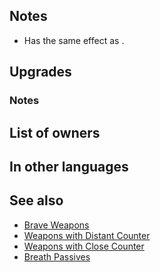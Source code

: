 {{Weapon Infobox
|tagid=SID_ラグネル＆エタルド
|weaponType=Red Sword
|might=10
|range=1
|effect=Unit can counterattack regardless of foe's range. Inflicts Spd-5. Unit attacks twice (even if foe initiates combat).
|cost=400
|exclusive=1
|userVersion1=Alondite
|userVersion2=Ragnell
|statModifiers=0,10,-5,0,0
|required=Silver Sword
|refinePaths=default
|refineSP=400
|refineMedals=500
|refineDews=200
|refineStatsAtk=5,1,0,0,0
|tagidExtraSkill1=一
|effectSkill1=If foe initiates combat or if foe's HP ≥ 75% at start of combat, grants Atk/Res+5 to unit during combat and Special cooldown charge +1 to unit per attack (only highest value applied; does not stack), and neutralizes bonuses on foe's Atk/Def during combat.
|iconSkill1=RagnellAlondite W.png
|properties=random_owner
}}
==Notes==
* Has the same effect as {{St|Distant Counter}}.
{{Brave weapon interaction}}
==Upgrades==
{{Weapon Upgrade List}}
===Notes===
{{IfFoeInitiates}}
{{Temporary buffs|name={{St|Ragnell·Alondite|refine=Skill1}}}}
{{CooldownChargePlus}}
{{Bonus neutralization|name={{St|Ragnell·Alondite|refine=Skill1}}}}
==List of owners==
{{Skill Hero List}}
==In other languages==
{{OtherLanguages
|english=Ragnell·Alondite
|japanese=ラグネル＆エタルド
|german=Ragnell·Alondite
|spanishEU=Ragnell+Alondite
|spanishLA=Ragnell+Alondite
|french=Ragnell+Alondite
|italian=Ragnell+Alondite
|chineseTW=瑞格內爾＆艾塔爾德
|portuguese=Ragnell+Alondite
}}
==See also==
{{See also skills|cond=WikiName LIKE '%ragnell%' OR WikiName LIKE '%alondite%' OR Description LIKE '%inflicts Spd-_%attacks twice%' AND Description NOT LIKE '%inflicts Spd-_%if unit initiates combat,% attacks twice%' AND (Exclusive='1' OR SP='300') OR Description LIKE '%if foe initiates combat%special cooldown charge +1%' AND Exclusive='1'}}
* [[Brave Weapons]]
* [[Weapons with Distant Counter]]
* [[Weapons with Close Counter]]
* [[Skill families/A Passives#Breath|Breath Passives]]
{{Weapons Navbox}}